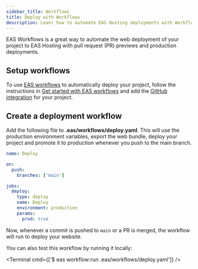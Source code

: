 ```yaml
---
sidebar_title: Workflows
title: Deploy with Workflows
description: Leanr how to automate EAS Hosting deployments with Workflows.
---
```



EAS Workflows is a great way to automate the web deployment of your project to EAS Hosting with pull request (PR) previews and production deployments.

## Setup workflows

To use [EAS workflows](/eas-workflows/get-started/) to automatically deploy your project, follow the instructions in [Get started with EAS workflows](/eas-workflows/get-started/) and add the [GitHub integration](/eas-workflows/get-started/#configure-your-project) for your project.

## Create a deployment workflow

Add the following file to **.eas/workflows/deploy.yaml**. This will use the production environment variables, export the web bundle, deploy your project and promote it to production whenever you push to the main branch.

```yaml
name: Deploy

on:
  push:
    branches: ['main']

jobs:
  deploy:
    type: deploy
    name: Deploy
    environment: production
    params:
      prod: true
```

Now, whenever a commit is pushed to `main` or a PR is merged, the workflow will run to deploy your website.

You can also test this workflow by running it locally:

<Terminal cmd={['$ eas workflow:run .eas/workflows/deploy.yaml']} />
